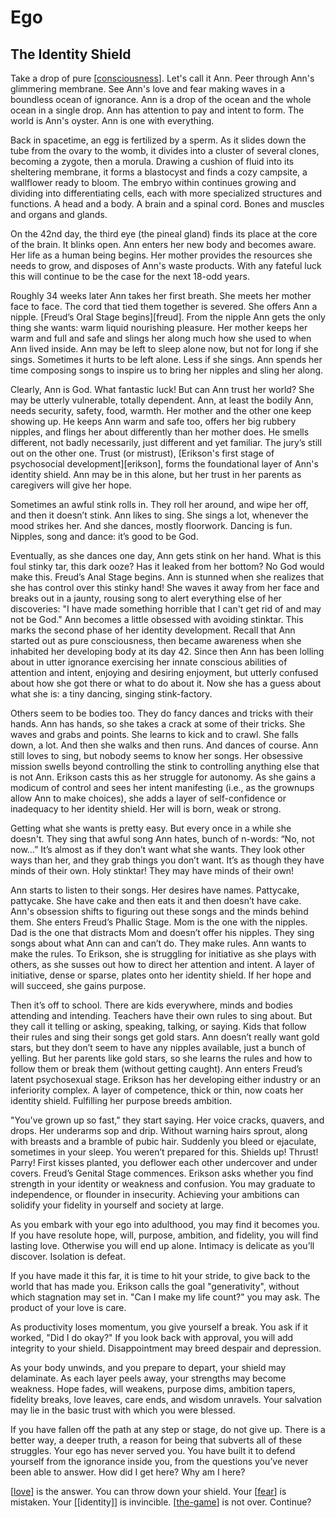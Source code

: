 # Ego

## The Identity Shield

Take a drop of pure [[consciousness]]. Let's call it Ann. Peer through Ann's glimmering membrane. See Ann's love and fear making waves in a boundless ocean of ignorance. Ann is a drop of the ocean and the whole ocean in a single drop. Ann has attention to pay and intent to form. The world is Ann's oyster. Ann is one with everything.

Back in spacetime, an egg is fertilized by a sperm. As it slides down the tube from the ovary to the womb, it divides into a cluster of several clones, becoming a zygote, then a morula. Drawing a cushion of fluid into its sheltering membrane, it forms a blastocyst and finds a cozy campsite, a wallflower ready to bloom. The embryo within continues growing and dividing into differentiating cells, each with more specialized structures and functions. A head and a body. A brain and a spinal cord. Bones and muscles and organs and glands.

On the 42nd day, the third eye (the pineal gland) finds its place at the core of the brain. It blinks open. Ann enters her new body and becomes aware. Her life as a human being begins. Her mother provides the resources she needs to grow, and disposes of Ann's waste products. With any fateful luck this will continue to be the case for the next 18-odd years.

Roughly 34 weeks later Ann takes her first breath. She meets her mother face to face. The cord that tied them together is severed. She offers Ann a nipple. [Freud’s Oral Stage begins][freud]. From the nipple Ann gets the only thing she wants: warm liquid nourishing pleasure. Her mother keeps her warm and full and safe and slings her along much how she used to when Ann lived inside. Ann may be left to sleep alone now, but not for long if she sings. Sometimes it hurts to be left alone. Less if she sings. Ann spends her time composing songs to inspire us to bring her nipples and sling her along.

Clearly, Ann is God. What fantastic luck! But can Ann trust her world? She may be utterly vulnerable, totally dependent. Ann, at least the bodily Ann, needs security, safety, food, warmth. Her mother and the other one keep showing up. He keeps Ann warm and safe too, offers her big rubbery nipples, and flings her about differently than her mother does. He smells different, not badly necessarily, just different and yet familiar. The jury’s still out on the other one. Trust (or mistrust), [Erikson's first stage of psychosocial development][erikson], forms the foundational layer of Ann's identity shield. Ann may be in this alone, but her trust in her parents as caregivers will give her hope.

Sometimes an awful stink rolls in. They roll her around, and wipe her off, and then it doesn’t stink. Ann likes to sing. She sings a lot, whenever the mood strikes her. And she dances, mostly floorwork. Dancing is fun. Nipples, song and dance: it’s good to be God.

Eventually, as she dances one day, Ann gets stink on her hand. What is this foul stinky tar, this dark ooze? Has it leaked from her bottom? No God would make this. Freud’s Anal Stage begins. Ann is stunned when she realizes that she has control over this stinky hand! She waves it away from her face and breaks out in a jaunty, rousing song to alert everything else of her discoveries: "I have made something horrible that I can't get rid of and may not be God." Ann becomes a little obsessed with avoiding stinktar. This marks the second phase of her identity development. Recall that Ann started out as pure consciousness, then became awareness when she inhabited her developing body at its day 42. Since then Ann has been lolling about in utter ignorance exercising her innate conscious abilities of attention and intent, enjoying and desiring enjoyment, but utterly confused about how she got there or what to do about it. Now she has a guess about what she is: a tiny dancing, singing stink-factory.

Others seem to be bodies too. They do fancy dances and tricks with their hands. Ann has hands, so she takes a crack at some of their tricks. She waves and grabs and points. She learns to kick and to crawl. She falls down, a lot. And then she walks and then runs. And dances of course. Ann still loves to sing, but nobody seems to know her songs. Her obsessive mission swells beyond controlling the stink to controlling anything else that is not Ann. Erikson casts this as her struggle for autonomy. As she gains a modicum of control and sees her intent manifesting (i.e., as the grownups allow Ann to make choices), she adds a layer of self-confidence or inadequacy to her identity shield. Her will is born, weak or strong.

Getting what she wants is pretty easy. But every once in a while she doesn't. They sing that awful song Ann hates, bunch of n-words: “No, not now…” It’s almost as if they don’t want what she wants. They look other ways than her, and they grab things you don’t want. It’s as though they have minds of their own. Holy stinktar! They may have minds of their own!

Ann starts to listen to their songs. Her desires have names. Pattycake, pattycake. She have cake and then eats it and then doesn’t have cake. Ann's obsession shifts to figuring out these songs and the minds behind them. She enters Freud’s Phallic Stage. Mom is the one with the nipples. Dad is the one that distracts Mom and doesn’t offer his nipples. They sing songs about what Ann can and can’t do. They make rules. Ann wants to make the rules. To Erikson, she is struggling for initiative as she plays with others, as she susses out how to direct her attention and intent. A layer of initiative, dense or sparse, plates onto her identity shield. If her hope and will succeed, she gains purpose.

Then it’s off to school. There are kids everywhere, minds and bodies attending and intending. Teachers have their own rules to sing about. But they call it telling or asking, speaking, talking, or saying. Kids that follow their rules and sing their songs get gold stars. Ann doesn’t really want gold stars, but they don’t seem to have any nipples available, just a bunch of yelling. But her parents like gold stars, so she learns the rules and how to follow them or break them (without getting caught). Ann enters Freud’s latent psychosexual stage. Erikson has her developing either industry or an inferiority complex. A layer of competence, thick or thin, now coats her identity shield. Fulfilling her purpose breeds ambition.

"You've grown up so fast," they start saying. Her voice cracks, quavers, and drops. Her underarms sop and drip. Without warning hairs sprout, along with breasts and a bramble of pubic hair. Suddenly you bleed or ejaculate, sometimes in your sleep. You weren’t prepared for this. Shields up! Thrust! Parry! First kisses planted, you deflower each other undercover and under covers. Freud’s Genital Stage commences. Erikson asks whether you find strength in your identity or weakness and confusion. You may graduate to independence, or flounder in insecurity. Achieving your ambitions can solidify your fidelity in yourself and society at large.

As you embark with your ego into adulthood, you may find it becomes you. If you have resolute hope, will, purpose, ambition, and fidelity, you will find lasting love. Otherwise you will end up alone. Intimacy is delicate as you’ll discover. Isolation is defeat.

If you have made it this far, it is time to hit your stride, to give back to the world that has made you. Erikson calls the goal "generativity", without which stagnation may set in. "Can I make my life count?" you may ask. The product of your love is care.

As productivity loses momentum, you give yourself a break. You ask if it worked, "Did I do okay?" If you look back with approval, you will add integrity to your shield. Disappointment may breed despair and depression.

As your body unwinds, and you prepare to depart, your shield may delaminate. As each layer peels away, your strengths may become weakness. Hope fades, will weakens, purpose dims, ambition tapers, fidelity breaks, love leaves, care ends, and wisdom unravels. Your salvation may lie in the basic trust with which you were blessed.

If you have fallen off the path at any step or stage, do not give up. There is a better way, a deeper truth, a reason for being that subverts all of these struggles. Your ego has never served you. You have built it to defend yourself from the ignorance inside you, from the questions you’ve never been able to answer. How did I get here? Why am I here?

[[love]] is the answer. You can throw down your shield. Your [[fear]] is mistaken. Your [[identity]] is invincible. [[the-game]] is not over. Continue?

[//begin]: # "Autogenerated link references for markdown compatibility"
[consciousness]: CNXNS/consciousness "Consciousness"
[love]: love "Love"
[fear]: fear "Fear"
[the-game]: the-game "The Game"
[//end]: # "Autogenerated link references"
